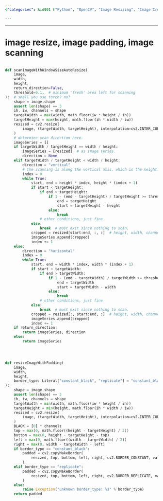 ```yaml
---
{"categories": &id001 ["Python", "OpenCV", "Image Resizing", "Image Cropping", "Target Size", "Conditions", "Processing"], "category": "Image Processing", "date": "2022-09-18 11:44:45", "description": "This Python code uses OpenCV to resize and crop images according to specified conditions, ultimately processing them into smaller versions.", "tags": *id001, "title": "image resize, image padding, image scanning"}

---
```


------

# image resize, image padding, image scanning

```python

def scanImageWithWindowSizeAutoResize(
    image,
    width,
    height,
    return_direction=False,
    threshold=0.1,  # minimum 'fresh' area left for scanning
):  # shall you use torch? no?
    shape = image.shape
    assert len(shape) == 3
    ih, iw, channels = shape
    targetWidth = max(width, math.floor(iw * height / ih))
    targetHeight = max(height, math.floor(ih * width / iw))
    resized = cv2.resize(
        image, (targetWidth, targetHeight), interpolation=cv2.INTER_CUBIC
    )
    # determine scan direction here.
    imageSeries = []
    if targetWidth / targetHeight == width / height:
        imageSeries = [resized]  # as image series.
        direction = None
    elif targetWidth / targetHeight < width / height:
        direction = "vertical"
        # the scanning is along the vertical axis, which is the height.
        index = 0
        while True:
            start, end = height * index, height * (index + 1)
            if start < targetHeight:
                if end > targetHeight:
                    if 1 - (end - targetHeight) / targetHeight >= threshold:
                        end = targetHeight
                        start = targetHeight - height
                    else:
                        break
                # other conditions, just fine
            else:
                break  # must exit since nothing to scan.
            cropped = resized[start:end, :, :]  # height, width, channels
            imageSeries.append(cropped)
            index += 1
    else:
        direction = "horizontal"
        index = 0
        while True:
            start, end = width * index, width * (index + 1)
            if start < targetWidth:
                if end > targetWidth:
                    if 1 - (end - targetWidth) / targetWidth >= threshold:
                        end = targetWidth
                        start = targetWidth - width
                    else:
                        break
                # other conditions, just fine
            else:
                break  # must exit since nothing to scan.
            cropped = resized[:, start:end, :]  # height, width, channels
            imageSeries.append(cropped)
            index += 1
    if return_direction:
        return imageSeries, direction
    else:
        return imageSeries




def resizeImageWithPadding(
    image,
    width,
    height,
    border_type: Literal["constant_black", "replicate"] = "constant_black",
):
    shape = image.shape
    assert len(shape) == 3
    ih, iw, channels = shape
    targetWidth = min(width, math.floor(iw * height / ih))
    targetHeight = min(height, math.floor(ih * width / iw))
    resized = cv2.resize(
        image, (targetWidth, targetHeight), interpolation=cv2.INTER_CUBIC
    )
    BLACK = [0] * channels
    top = max(0, math.floor((height - targetHeight) / 2))
    bottom = max(0, height - targetHeight - top)
    left = max(0, math.floor((width - targetWidth) / 2))
    right = max(0, width - targetWidth - left)
    if border_type == "constant_black":
        padded = cv2.copyMakeBorder(
            resized, top, bottom, left, right, cv2.BORDER_CONSTANT, value=BLACK
        )
    elif border_type == "replicate":
        padded = cv2.copyMakeBorder(
            resized, top, bottom, left, right, cv2.BORDER_REPLICATE, value=BLACK
        )
    else:
        raise Exception("unknown border_type: %s" % border_type)
    return padded

```


